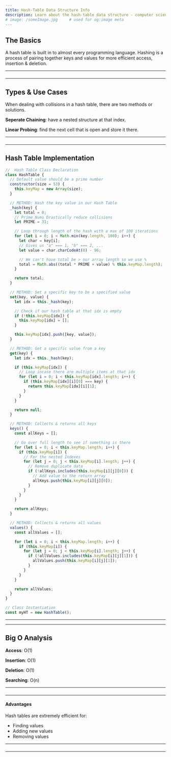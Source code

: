 ```yaml
---
title: Hash-Table Data Structure Info
description: Learn about the hash-table data structure - computer science.
# image: /someImage.jpg     # used for og:image meta
---
```


## The Basics

A hash table is built in to almost every programming language.
Hashing is a process of pairing together keys and values for more efficient access, insertion & deletion.

---

###

---

## Types & Use Cases

When dealing with collisions in a hash table, there are two methods or solutions.

**Seperate Chaining**: have a nested structure at that index.

**Linear Probing**: find the next cell that is open and store it there.

---

###

---

## Hash Table Implementation

```js title=scripts/hash-table lineNumbers=true highlight={1,8,27,39,55,76,94}
//  Hash Table Class Declaration
class HashTable {
  // Default value should be a prime number
  constructor(size = 53) {
    this.keyMap = new Array(size);
  }

  // METHOD: Hash the key value in our Hash Table
  _hash(key) {
    let total = 0;
    // Prime Nums Drastically reduce collisions
    let PRIME = 31;

    // Loop through length of the hash with a max of 100 iterations
    for (let i = 0; i < Math.min(key.length, 100); i++) {
      let char = key[i];
      // Gives us "a" === 1, "b" === 2, ...
      let value = char.charCodeAt(0) - 96;

      // We can't have total be > our array length so we use %
      total = Math.abs((total * PRIME + value) % this.keyMap.length);
    }

    return total;
  }

  // METHOD: Set a specific key to be a specified value
  set(key, value) {
    let idx = this._hash(key);

    // Check if our hash table at that idx is empty
    if (!this.keyMap[idx]) {
      this.keyMap[idx] = [];
    }

    this.keyMap[idx].push([key, value]);
  }

  // METHOD: Get a specific value from a key
  get(key) {
    let idx = this._hash(key);

    if (this.keyMap[idx]) {
      // Loop incase there are multiple items at that idx
      for (let i = 0; i < this.keyMap[idx].length; i++) {
        if (this.keyMap[idx][i][0] === key) {
          return this.keyMap[idx][i][1];
        }
      }
    }

    return null;
  }

  // METHOD: Collects & returns all keys
  keys() {
    const allKeys = [];

    // Go over full length to see if something is there
    for (let i = 0; i < this.keyMap.length; i++) {
      if (this.keyMap[i]) {
        // For the nested Indexes
        for (let j = 0; j < this.keyMap[i].length; j++) {
          // Remove duplicate data
          if (!allKeys.includes(this.keyMap[i][j][0])) {
            // Add value to the return array
            allKeys.push(this.keyMap[i][j][0]);
          }
        }
      }
    }

    return allKeys;
  }

  // METHOD: Collects & returns all values
  values() {
    const allValues = [];

    for (let i = 0; i < this.keyMap.length; i++) {
      if (this.keyMap[i]) {
        for (let j = 0; j < this.keyMap[i].length; j++) {
          if (!allValues.includes(this.keyMap[i][j][1])) {
            allValues.push(this.keyMap[i][j][1]);
          }
        }
      }
    }

    return allValues;
  }
}

// Class Instantiation
const myHT = new HashTable();
```

---

---

## Big O Analysis

**Access**: O(1)

**Insertion**: O(1)

**Deletion**: O(1)

**Searching**: O(n)

---

###

---

#### Advantages

Hash tables are extremely efficient for:

- Finding values
- Adding new values
- Removing values

---

###

---

<!-- ## Advanced Hash Table Questions -->
